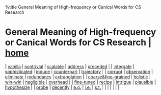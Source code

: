 %title General Meaning of High-frequency or Canical Words for CS Research
= General Meaning of High-frequency or Canical Words for CS Research | [[/index|home]] =

| [[words/vanilla|vanilla]]                         | [[words/nontrivial|nontrivial]]       | [[words/scalable|scalable]]   | [[words/address|address]]         | [[words/preceded|preceded]]           |
| [[words/integrate|integrate]]                     | [[words/sophisticated|sophisticated]] | [[words/induce|induce]]       | [[words/counterpart|counterpart]] | [[words/trajectory|trajectory]]       |
| [[words/corrupt|corrupt]]                         | [[words/observation|observation]]     | [[words/eliminate|eliminate]] | [[words/redundancy|redundancy]]   | [[words/extrapolation|extrapolation]] |
| [[words/coarse&fine-grained|coarse&fine-grained]] | [[words/holistic|holistic]]           | [[words/win-win|win-win]]     | [[words/negligible|negligible]]   | [[words/overhead|overhead]]           |
| [[words/fine-tuned|fine-tuned]]                   | [[words/recipe|recipe]]               | [[words/intrigue|intrigue]]   | [[words/plausible|plausible]]     | [[words/hypothesize|hypothesize]]     |
| [[words/probe|probe]]                             | [[words/decently|decently]]           | [[words/e.g.|e.g.]]           | [[words/i.e.|i.e.]]               | [[words/s.t.|s.t.]]                   |
|                                                   |                                       |                               |                                   |                                       |



